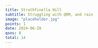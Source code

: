 ```yaml
---
title: Strathfinella Hill
subtitle: Struggling with QRM, and rain
image: "placeholder.jpg"
points: 1
date: 2024-06-28
qsos: 8
total: 14
---
```

